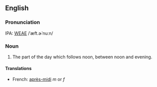 ==English==
===Pronunciation===
IPA: [[WEAE]] /ˈæft.ɚˈnuːn/

===Noun===
# The part of the day which follows noon, between noon and  evening.


====Translations====
*French: [[après-midi]] ''m'' or ''f''